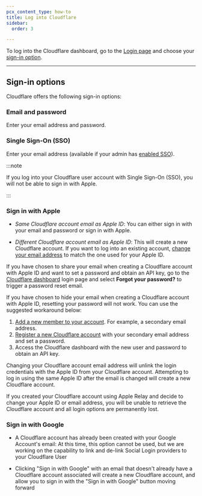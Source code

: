 ```yaml
---
pcx_content_type: how-to
title: Log into Cloudflare
sidebar:
  order: 3

---
```


To log into the Cloudflare dashboard, go to the [Login page](https://dash.cloudflare.com/login) and choose your [sign-in option](#sign-in-options).

***

## Sign-in options

Cloudflare offers the following sign-in options:

### Email and password

Enter your email address and password.

### Single Sign-On (SSO)

Enter your email address (available if your admin has [enabled SSO](/cloudflare-one/applications/configure-apps/dash-sso-apps/)).

:::note


If you log into your Cloudflare user account with Single Sign-On (SSO), you will not be able to sign in with Apple.


:::

### Sign in with Apple

* *Same Cloudflare account email as Apple ID*: You can either sign in with your email and password or sign in with Apple.

* *Different Cloudflare account email as Apple ID*: This will create a new Cloudflare account. If you want to log into an existing account, [change your email address](/fundamentals/subscriptions-and-billing/change-password-or-email/) to match the one used for your Apple ID.

If you have chosen to share your email when creating a Cloudflare account with Apple ID and want to set a password and obtain an API key, go to the [Cloudflare dashboard](https://dash.cloudflare.com/login) login page and select **Forgot your password?** to trigger a password reset email.

If you have chosen to hide your email when creating a Cloudflare account with Apple ID, resetting your password will not work. You can use the suggested workaround below:

1. [Add a new member to your account](/fundamentals/setup/manage-members/manage/#add-account-members). For example, a secondary email address.
2. [Register a new Cloudflare account](/fundamentals/setup/account/create-account/) with your secondary email address and set a password.
3. Access the Cloudflare dashboard with the new user and password to obtain an API key.

Changing your Cloudflare account email address will unlink the login credentials with the Apple ID from your Cloudflare account. Attempting to log in using the same Apple ID after the email is changed will create a new Cloudflare account.

If you created your Cloudflare account using Apple Relay and decide to change your Apple ID or email address, you will be unable to retrieve the Cloudflare account and all login options are permanently lost.

### Sign in with Google

* A Cloudflare account has already been created with your Google Account's email: At this time, this option cannot be used, but we are working on the capability to link and de-link Social Login providers to your Cloudflare User

* Clicking "Sign in with Google" with an email that doesn't already have a Cloudflare account associated will create a new Cloudflare account, and allow you to sign in with the "Sign in with Google" button moving forward
